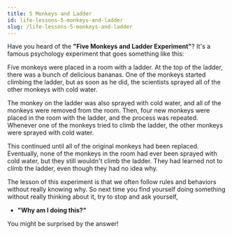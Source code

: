 ```yaml
---
title: 5 Monkeys and Ladder
id: life-lessons-5-monkeys-and-ladder
slug: /life-lessons-5-monkeys-and-ladder
---
```


Have you heard of the **"Five Monkeys and Ladder Experiment"**?
It's a famous psychology experiment that goes something like this:

Five monkeys were placed in a room with a ladder.
At the top of the ladder, there was a bunch of delicious bananas.
One of the monkeys started climbing the ladder, but as soon as he did, the scientists sprayed all of the other monkeys with cold water.

The monkey on the ladder was also sprayed with cold water, and all of the monkeys were removed from the room.
Then, four new monkeys were placed in the room with the ladder, and the process was repeated.
Whenever one of the monkeys tried to climb the ladder, the other monkeys were sprayed with cold water.

This continued until all of the original monkeys had been replaced.
Eventually, none of the monkeys in the room had ever been sprayed with cold water, but they still wouldn't climb the ladder.
They had learned not to climb the ladder, even though they had no idea why.

The lesson of this experiment is that we often follow rules and behaviors without really knowing why.
So next time you find yourself doing something without really thinking about it,
try to stop and ask yourself,

- **"Why am I doing this?"**

You might be surprised by the answer!
